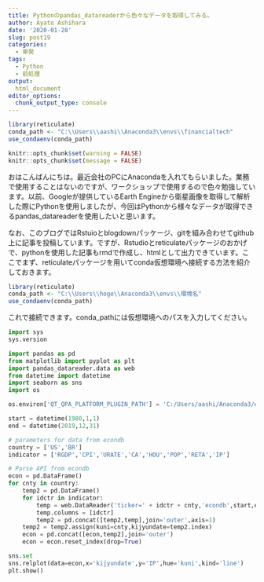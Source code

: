 ```yaml
---
title: Pythonのpandas_datareaderから色々なデータを取得してみる。
author: Ayato Ashihara
date: '2020-01-28'
slug: post19
categories:
  - 単発
tags:
  - Python
  - 前処理
output:
  html_document
editor_options:
  chunk_output_type: console
---
```


<!--more-->

```r

library(reticulate)
conda_path <- "C:\\Users\\aashi\\Anaconda3\\envs\\financialtech"
use_condaenv(conda_path)

```

```r
knitr::opts_chunk$set(warning = FALSE)
knitr::opts_chunk$set(message = FALSE)
```

おはこんばんにちは。最近会社のPCにAnacondaを入れてもらいました。業務で使用することはないのですが、ワークショップで使用するので色々勉強しています。以前、Googleが提供しているEarth Engineから衛星画像を取得して解析した際にPythonを使用しましたが、今回はPythonから様々なデータが取得できるpandas_datareaderを使用したいと思います。

なお、このブログではRstuioとblogdownパッケージ、gitを組み合わせてgithub上に記事を投稿しています。ですが、Rstudioとreticulateパッケージのおかげで、pythonを使用した記事もrmdで作成し、htmlとして出力できています。ここでまず、reticulateパッケージを用いてconda仮想環境へ接続する方法を紹介しておきます。

```r

library(reticulate)
conda_path <- "C:\\Users\\hoge\\Anaconda3\\envs\\環境名"
use_condaenv(conda_path)

```

これで接続できます。conda_pathには仮想環境へのパスを入力してください。

```python
import sys
sys.version
```

```python

import pandas as pd
from matplotlib import pyplot as plt
import pandas_datareader.data as web
from datetime import datetime
import seaborn as sns
import os

os.environ['QT_QPA_PLATFORM_PLUGIN_PATH'] = 'C:/Users/aashi/Anaconda3/envs/financialtech/Library/plugins/platforms'

start = datetime(1980,1,1)
end = datetime(2019,12,31)

# parameters for data from econdb
country = ['US','BR']
indicator = ['RGDP','CPI','URATE','CA','HOU','POP','RETA','IP']

# Parse API from econdb
econ = pd.DataFrame()
for cnty in country:
    temp2 = pd.DataFrame()
    for idctr in indicator:
        temp = web.DataReader('ticker=' + idctr + cnty,'econdb',start,end)
        temp.columns = [idctr]
        temp2 = pd.concat([temp2,temp],join='outer',axis=1)
    temp2 = temp2.assign(kuni=cnty,kijyundate=temp2.index)
    econ = pd.concat([econ,temp2],join='outer')
    econ = econ.reset_index(drop=True)

sns.set
sns.relplot(data=econ,x='kijyundate',y='IP',hue='kuni',kind='line')
plt.show()

```


